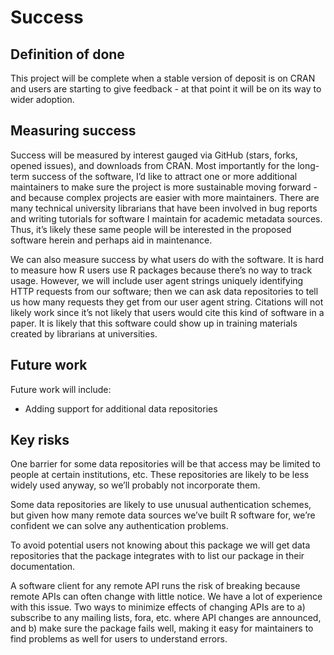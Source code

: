 # Success
<!-- 
Projects should have a definition of done that is measurable, and a thorough understanding going in of what the risks are to delivery 
-->

## Definition of done
<!-- 
What does success look like? 
-->

This project will be complete when a stable version of deposit is on CRAN and users are starting to give feedback - at that point it will be on its way to wider adoption.

## Measuring success
<!-- 
How will we know when success is achieved, what markers can we use along the way 
-->

Success will be measured by interest gauged via GitHub (stars, forks, opened issues), and downloads from CRAN. Most importantly for the long-term success of the software, I’d like to attract one or more additional maintainers to make sure the project is more sustainable moving forward - and because complex projects are easier with more maintainers. There are many technical university librarians that have been involved in bug reports and writing tutorials for software I maintain for academic metadata sources. Thus, it’s likely these same people will be interested in the proposed software herein and perhaps aid in maintenance. 

We can also measure success by what users do with the software. It is hard to measure how R users use R packages because there’s no way to track usage. However, we will include user agent strings uniquely identifying HTTP requests from our software; then we can ask data repositories to tell us how many requests they get from our user agent string. Citations will not likely work since it’s not likely that users would cite this kind of software in a paper. It is likely that this software could show up in training materials created by librarians at universities.

## Future work
<!-- 
How could this be extended / developed in the future by yourself and/or the community in general?
-->

Future work will include:

- Adding support for additional data repositories


## Key risks
<!-- 
What sort of things could come up that can delay or break the project?

 - [ ] People
 - [ ] Processes
 - [ ] Tooling & Technology
 - [ ] Costs

-->

One barrier for some data repositories will be that access may be limited to people at certain institutions, etc. These repositories are likely to be less widely used anyway, so we’ll probably not incorporate them.

Some data repositories are likely to use unusual authentication schemes, but given how many remote data sources we’ve built R software for, we’re confident we can solve any authentication problems. 

To avoid potential users not knowing about this package we will get data repositories that the package integrates with to list our package in their documentation. 

A software client for any remote API runs the risk of breaking because remote APIs can often change with little notice. We have a lot of experience with this issue. Two ways to minimize effects of changing APIs are to a) subscribe to any mailing lists, fora, etc. where API changes are announced, and b) make sure the package fails well, making it easy for maintainers to find problems as well for users to understand errors.

